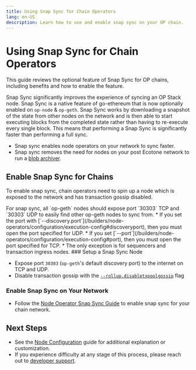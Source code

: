 ```yaml
---
title: Using Snap Sync for Chain Operators
lang: en-US
description: Learn how to use and enable snap sync on your OP chain.
---
```



# Using Snap Sync for Chain Operators

This guide reviews the optional feature of Snap Sync for OP chains, including benefits and how to enable the feature.

Snap Sync significantly improves the experience of syncing an OP Stack node. Snap Sync is a native feature of go-ethereum that is now optionally enabled on `op-node` & `op-geth`.
Snap Sync works by downloading a snapshot of the state from other nodes on the network and is then able to start executing blocks from the completed state rather than having to re-execute every single block.
This means that performing a Snap Sync is significantly faster than performing a full sync.

*   Snap sync enables node operators on your network to sync faster.
*   Snap sync removes the need for nodes on your post Ecotone network to run a [blob archiver](/builders/node-operators/management/blobs).

## Enable Snap Sync for Chains

To enable snap sync, chain operators need to spin up a node which is exposed to the network and has transaction gossip disabled.

<Callout type="info">
For snap sync, all `op-geth` nodes should expose port `30303` TCP and `30303` UDP to easily find other op-geth nodes to sync from. 
  *   If you set the port with [`--discovery.port`](/builders/node-operators/configuration/execution-config#discoveryport), then you must open the port specified for UDP. 
  *   If you set [`--port`](/builders/node-operators/configuration/execution-config#port), then you must open the port specified for TCP.
  *   The only exception is for sequencers and transaction ingress nodes.
</Callout>

<Steps>
  ### Setup a Snap Sync Node

  *   Expose port `30303` (`op-geth`'s default discovery port) to the internet on TCP and UDP.
  *   Disable transaction gossip with the [`--rollup.disabletxpoolgossip`](/builders/node-operators/configuration/execution-config#rollupdisabletxpoolgossip) flag

  ### Enable Snap Sync on Your Network

  *   Follow the [Node Operator Snap Sync Guide](/builders/node-operators/management/snap-sync#enable-snap-sync-for-your-node) to enable snap sync for your chain network.
</Steps>

## Next Steps

*   See the [Node Configuration](/builders/node-operators/configuration/base-config#configuration) guide for additional explanation or customization.
*   If you experience difficulty at any stage of this process, please reach out to [developer support](https://github.com/ethereum-optimism/developers/discussions).
